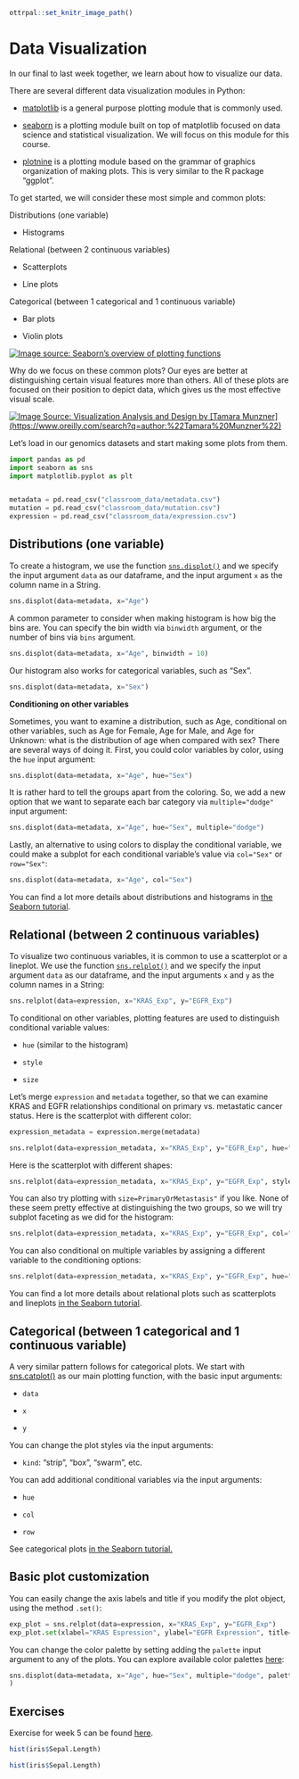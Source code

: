 ```r
ottrpal::set_knitr_image_path()
```

# Data Visualization

In our final to last week together, we learn about how to visualize our data.

There are several different data visualization modules in Python:

-   [matplotlib](https://matplotlib.org/) is a general purpose plotting module that is commonly used.

-   [seaborn](https://seaborn.pydata.org/) is a plotting module built on top of matplotlib focused on data science and statistical visualization. We will focus on this module for this course.

-   [plotnine](https://plotnine.org/) is a plotting module based on the grammar of graphics organization of making plots. This is very similar to the R package "ggplot".

To get started, we will consider these most simple and common plots:

Distributions (one variable)

-   Histograms

Relational (between 2 continuous variables)

-   Scatterplots

-   Line plots

Categorical (between 1 categorical and 1 continuous variable)

-   Bar plots

-   Violin plots

[![Image source: Seaborn's overview of plotting functions](https://seaborn.pydata.org/_images/function_overview_8_0.png)](https://seaborn.pydata.org/tutorial/function_overview.html)

Why do we focus on these common plots? Our eyes are better at distinguishing certain visual features more than others. All of these plots are focused on their position to depict data, which gives us the most effective visual scale.

[![Image Source: Visualization Analysis and Design by [Tamara Munzner](https://www.oreilly.com/search?q=author:%22Tamara%20Munzner%22)](https://www.oreilly.com/api/v2/epubs/9781466508910/files/image/fig5-1.png)](https://www.oreilly.com/library/view/visualization-analysis-and/9781466508910/K14708_C005.xhtml)

Let's load in our genomics datasets and start making some plots from them.

```python
import pandas as pd
import seaborn as sns
import matplotlib.pyplot as plt


metadata = pd.read_csv("classroom_data/metadata.csv")
mutation = pd.read_csv("classroom_data/mutation.csv")
expression = pd.read_csv("classroom_data/expression.csv")
```

## Distributions (one variable)

To create a histogram, we use the function [`sns.displot()`](https://seaborn.pydata.org/generated/seaborn.displot.html) and we specify the input argument `data` as our dataframe, and the input argument `x` as the column name in a String.

```python
sns.displot(data=metadata, x="Age")
```

A common parameter to consider when making histogram is how big the bins are. You can specify the bin width via `binwidth` argument, or the number of bins via `bins` argument.

```python
sns.displot(data=metadata, x="Age", binwidth = 10)
```

Our histogram also works for categorical variables, such as "Sex".

```python
sns.displot(data=metadata, x="Sex")
```

**Conditioning on other variables**

Sometimes, you want to examine a distribution, such as Age, conditional on other variables, such as Age for Female, Age for Male, and Age for Unknown: what is the distribution of age when compared with sex? There are several ways of doing it. First, you could color variables by color, using the `hue` input argument:

```python
sns.displot(data=metadata, x="Age", hue="Sex")
```

It is rather hard to tell the groups apart from the coloring. So, we add a new option that we want to separate each bar category via `multiple="dodge"` input argument:

```python
sns.displot(data=metadata, x="Age", hue="Sex", multiple="dodge")
```

Lastly, an alternative to using colors to display the conditional variable, we could make a subplot for each conditional variable's value via `col="Sex"` or `row="Sex"`:

```python
sns.displot(data=metadata, x="Age", col="Sex")
```

You can find a lot more details about distributions and histograms in [the Seaborn tutorial](https://seaborn.pydata.org/tutorial/distributions.html).

## Relational (between 2 continuous variables)

To visualize two continuous variables, it is common to use a scatterplot or a lineplot. We use the function [`sns.relplot()`](https://seaborn.pydata.org/generated/seaborn.relplot.html) and we specify the input argument `data` as our dataframe, and the input arguments `x` and `y` as the column names in a String:

```python
sns.relplot(data=expression, x="KRAS_Exp", y="EGFR_Exp")
```

To conditional on other variables, plotting features are used to distinguish conditional variable values:

-   `hue` (similar to the histogram)

-   `style`

-   `size`

Let's merge `expression` and `metadata` together, so that we can examine KRAS and EGFR relationships conditional on primary vs. metastatic cancer status. Here is the scatterplot with different color:

```python
expression_metadata = expression.merge(metadata)

sns.relplot(data=expression_metadata, x="KRAS_Exp", y="EGFR_Exp", hue="PrimaryOrMetastasis")
```

Here is the scatterplot with different shapes:

```python
sns.relplot(data=expression_metadata, x="KRAS_Exp", y="EGFR_Exp", style="PrimaryOrMetastasis")
```

You can also try plotting with `size=PrimaryOrMetastasis"` if you like. None of these seem pretty effective at distinguishing the two groups, so we will try subplot faceting as we did for the histogram:

```python
sns.relplot(data=expression_metadata, x="KRAS_Exp", y="EGFR_Exp", col="PrimaryOrMetastasis")
```

You can also conditional on multiple variables by assigning a different variable to the conditioning options:

```python
sns.relplot(data=expression_metadata, x="KRAS_Exp", y="EGFR_Exp", hue="PrimaryOrMetastasis", col="AgeCategory")
```

You can find a lot more details about relational plots such as scatterplots and lineplots [in the Seaborn tutorial](https://seaborn.pydata.org/tutorial/relational.html).

## Categorical (between 1 categorical and 1 continuous variable)

A very similar pattern follows for categorical plots. We start with [sns.catplot()](https://seaborn.pydata.org/generated/seaborn.catplot.html) as our main plotting function, with the basic input arguments:

-   `data`

-   `x`

-   `y`

You can change the plot styles via the input arguments:

-   `kind`: "strip", "box", "swarm", etc.

You can add additional conditional variables via the input arguments:

-   `hue`

-   `col`

-   `row`

See categorical plots [in the Seaborn tutorial.](https://seaborn.pydata.org/tutorial/categorical.html)

## Basic plot customization

You can easily change the axis labels and title if you modify the plot object, using the method `.set()`:

```python
exp_plot = sns.relplot(data=expression, x="KRAS_Exp", y="EGFR_Exp")
exp_plot.set(xlabel="KRAS Espression", ylabel="EGFR Expression", title="Gene expression relationship")
```

You can change the color palette by setting adding the `palette` input argument to any of the plots. You can explore available color palettes [here](https://www.practicalpythonfordatascience.com/ap_seaborn_palette):

```python
sns.displot(data=metadata, x="Age", hue="Sex", multiple="dodge", palette=sns.color_palette(palette='rainbow')
)

```

## Exercises

Exercise for week 5 can be found [here](https://colab.research.google.com/drive/1kT3zzq2rrhL1vHl01IdW5L1V7v0iK0wY?usp=sharing).

```r
hist(iris$Sepal.Length)
```

```r
hist(iris$Sepal.Length)
```
